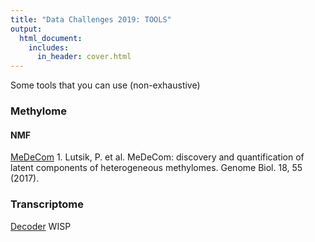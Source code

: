 ```yaml
---
title: "Data Challenges 2019: TOOLS"
output:
  html_document:
    includes:
      in_header: cover.html
---
```


Some tools that you can use (non-exhaustive)
  
### Methylome

#### NMF

[MeDeCom](https://github.com/lutsik/MeDeCom/blob/master/DESCRIPTION)
1.	Lutsik, P. et al. MeDeCom: discovery and quantification of latent components of heterogeneous methylomes. Genome Biol. 18, 55 (2017).

### Transcriptome

[Decoder](https://github.com/laurapeng/decoder)
WISP